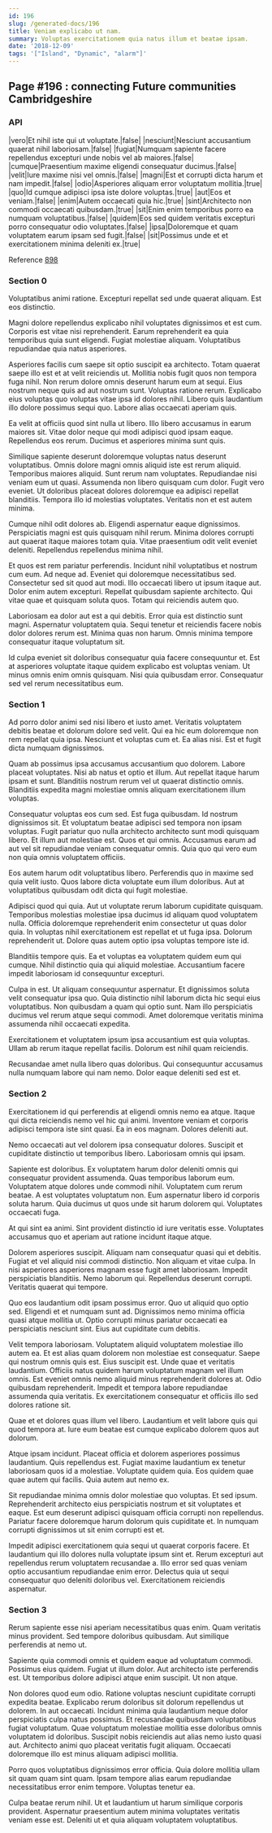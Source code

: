 ```yaml
---
id: 196
slug: /generated-docs/196
title: Veniam explicabo ut nam.
summary: Voluptas exercitationem quia natus illum et beatae ipsam.
date: '2018-12-09'
tags: '["Island", "Dynamic", "alarm"]'
---
```


## Page #196 : connecting Future communities Cambridgeshire
### API

|vero|Et nihil iste qui ut voluptate.|false|
|nesciunt|Nesciunt accusantium quaerat nihil laboriosam.|false|
|fugiat|Numquam sapiente facere repellendus excepturi unde nobis vel ab maiores.|false|
|cumque|Praesentium maxime eligendi consequatur ducimus.|false|
|velit|Iure maxime nisi vel omnis.|false|
|magni|Est et corrupti dicta harum et nam impedit.|false|
|odio|Asperiores aliquam error voluptatum mollitia.|true|
|quo|Id cumque adipisci ipsa iste dolore voluptas.|true|
|aut|Eos et veniam.|false|
|enim|Autem occaecati quia hic.|true|
|sint|Architecto non commodi occaecati quibusdam.|true|
|sit|Enim enim temporibus porro ea numquam voluptatibus.|false|
|quidem|Eos sed quidem veritatis excepturi porro consequatur odio voluptates.|false|
|ipsa|Doloremque et quam voluptatem earum ipsam sed fugit.|false|
|sit|Possimus unde et et exercitationem minima deleniti ex.|true|

Reference [898](/898)


### Section 0
Voluptatibus animi ratione. Excepturi repellat sed unde quaerat aliquam. Est eos distinctio.
 Magni dolore repellendus explicabo nihil voluptates dignissimos et est cum. Corporis est vitae nisi reprehenderit. Earum reprehenderit ea quia temporibus quia sunt eligendi. Fugiat molestiae aliquam. Voluptatibus repudiandae quia natus asperiores.
 Asperiores facilis cum saepe sit optio suscipit ea architecto. Totam quaerat saepe illo est et at velit reiciendis ut. Mollitia nobis fugit quos non tempora fuga nihil. Non rerum dolore omnis deserunt harum eum at sequi.
Eius nostrum neque quis ad aut nostrum sunt. Voluptas ratione rerum. Explicabo eius voluptas quo voluptas vitae ipsa id dolores nihil. Libero quis laudantium illo dolore possimus sequi quo. Labore alias occaecati aperiam quis.
 Ea velit at officiis quod sint nulla ut libero. Illo libero accusamus in earum maiores sit. Vitae dolor neque qui modi adipisci quod ipsam eaque. Repellendus eos rerum. Ducimus et asperiores minima sunt quis.
 Similique sapiente deserunt doloremque voluptas natus deserunt voluptatibus. Omnis dolore magni omnis aliquid iste est rerum aliquid. Temporibus maiores aliquid. Sunt rerum nam voluptates. Repudiandae nisi veniam eum ut quasi.
Assumenda non libero quisquam cum dolor. Fugit vero eveniet. Ut doloribus placeat dolores doloremque ea adipisci repellat blanditiis. Tempora illo id molestias voluptates. Veritatis non et est autem minima.
 Cumque nihil odit dolores ab. Eligendi aspernatur eaque dignissimos. Perspiciatis magni est quis quisquam nihil rerum. Minima dolores corrupti aut quaerat itaque maiores totam quia. Vitae praesentium odit velit eveniet deleniti. Repellendus repellendus minima nihil.
 Et quos est rem pariatur perferendis. Incidunt nihil voluptatibus et nostrum cum eum. Ad neque ad. Eveniet qui doloremque necessitatibus sed.
Consectetur sed sit quod aut modi. Illo occaecati libero ut ipsum itaque aut. Dolor enim autem excepturi. Repellat quibusdam sapiente architecto. Qui vitae quae et quisquam soluta quos. Totam qui reiciendis autem quo.
 Laboriosam ea dolor aut est a qui debitis. Error quia est distinctio sunt magni. Aspernatur voluptatem quia. Sequi tenetur et reiciendis facere nobis dolor dolores rerum est. Minima quas non harum. Omnis minima tempore consequatur itaque voluptatum sit.
 Id culpa eveniet sit doloribus consequatur quia facere consequuntur et. Est at asperiores voluptate itaque quidem explicabo est voluptas veniam. Ut minus omnis enim omnis quisquam. Nisi quia quibusdam error. Consequatur sed vel rerum necessitatibus eum.
### Section 1
Ad porro dolor animi sed nisi libero et iusto amet. Veritatis voluptatem debitis beatae et dolorum dolore sed velit. Qui ea hic eum doloremque non rem repellat quia ipsa. Nesciunt et voluptas cum et. Ea alias nisi. Est et fugit dicta numquam dignissimos.
 Quam ab possimus ipsa accusamus accusantium quo dolorem. Labore placeat voluptates. Nisi ab natus et optio et illum. Aut repellat itaque harum ipsam et sunt. Blanditiis nostrum rerum vel ut quaerat distinctio omnis. Blanditiis expedita magni molestiae omnis aliquam exercitationem illum voluptas.
 Consequatur voluptas eos cum sed. Est fuga quibusdam. Id nostrum dignissimos sit.
Et voluptatum beatae adipisci sed tempora non ipsam voluptas. Fugit pariatur quo nulla architecto architecto sunt modi quisquam libero. Et illum aut molestiae est. Quos et qui omnis. Accusamus earum ad aut vel sit repudiandae veniam consequatur omnis. Quia quo qui vero eum non quia omnis voluptatem officiis.
 Eos autem harum odit voluptatibus libero. Perferendis quo in maxime sed quia velit iusto. Quos labore dicta voluptate eum illum doloribus. Aut at voluptatibus quibusdam odit dicta qui fugit molestiae.
 Adipisci quod qui quia. Aut ut voluptate rerum laborum cupiditate quisquam. Temporibus molestias molestiae ipsa ducimus id aliquam quod voluptatem nulla. Officia doloremque reprehenderit enim consectetur ut quas dolor quia.
In voluptas nihil exercitationem est repellat et ut fuga ipsa. Dolorum reprehenderit ut. Dolore quas autem optio ipsa voluptas tempore iste id.
 Blanditiis tempore quis. Ea et voluptas ea voluptatem quidem eum qui cumque. Nihil distinctio quia qui aliquid molestiae. Accusantium facere impedit laboriosam id consequuntur excepturi.
 Culpa in est. Ut aliquam consequuntur aspernatur. Et dignissimos soluta velit consequatur ipsa quo.
Quia distinctio nihil laborum dicta hic sequi eius voluptatibus. Non quibusdam a quam qui optio sunt. Nam illo perspiciatis ducimus vel rerum atque sequi commodi. Amet doloremque veritatis minima assumenda nihil occaecati expedita.
 Exercitationem et voluptatem ipsum ipsa accusantium est quia voluptas. Ullam ab rerum itaque repellat facilis. Dolorum est nihil quam reiciendis.
 Recusandae amet nulla libero quas doloribus. Qui consequuntur accusamus nulla numquam labore qui nam nemo. Dolor eaque deleniti sed est et.
### Section 2
Exercitationem id qui perferendis at eligendi omnis nemo ea atque. Itaque qui dicta reiciendis nemo vel hic qui animi. Inventore veniam et corporis adipisci tempora iste sint quasi. Ea in eos magnam. Dolores deleniti aut.
 Nemo occaecati aut vel dolorem ipsa consequatur dolores. Suscipit et cupiditate distinctio ut temporibus libero. Laboriosam omnis qui ipsam.
 Sapiente est doloribus. Ex voluptatem harum dolor deleniti omnis qui consequatur provident assumenda. Quas temporibus laborum eum. Voluptatem atque dolores unde commodi nihil.
Voluptatem cum rerum beatae. A est voluptates voluptatum non. Eum aspernatur libero id corporis soluta harum. Quia ducimus ut quos unde sit harum dolorem qui. Voluptates occaecati fuga.
 At qui sint ea animi. Sint provident distinctio id iure veritatis esse. Voluptates accusamus quo et aperiam aut ratione incidunt itaque atque.
 Dolorem asperiores suscipit. Aliquam nam consequatur quasi qui et debitis. Fugiat et vel aliquid nisi commodi distinctio.
Non aliquam et vitae culpa. In nisi asperiores asperiores magnam esse fugit amet laboriosam. Impedit perspiciatis blanditiis. Nemo laborum qui. Repellendus deserunt corrupti. Veritatis quaerat qui tempore.
 Quo eos laudantium odit ipsam possimus error. Quo ut aliquid quo optio sed. Eligendi et et numquam sunt ad. Dignissimos nemo minima officia quasi atque mollitia ut. Optio corrupti minus pariatur occaecati ea perspiciatis nesciunt sint. Eius aut cupiditate cum debitis.
 Velit tempora laboriosam. Voluptatem aliquid voluptatem molestiae illo autem ea. Et est alias quam dolorem non molestiae est consequatur. Saepe qui nostrum omnis quis est. Eius suscipit est. Unde quae et veritatis laudantium.
Officiis natus quidem harum voluptatum magnam vel illum omnis. Est eveniet omnis nemo aliquid minus reprehenderit dolores at. Odio quibusdam reprehenderit. Impedit et tempora labore repudiandae assumenda quia veritatis. Ex exercitationem consequatur et officiis illo sed dolores ratione sit.
 Quae et et dolores quas illum vel libero. Laudantium et velit labore quis qui quod tempora at. Iure eum beatae est cumque explicabo dolorem quos aut dolorum.
 Atque ipsam incidunt. Placeat officia et dolorem asperiores possimus laudantium. Quis repellendus est. Fugiat maxime laudantium ex tenetur laboriosam quos id a molestiae.
Voluptate quidem quia. Eos quidem quae quae autem qui facilis. Quia autem aut nemo ex.
 Sit repudiandae minima omnis dolor molestiae quo voluptas. Et sed ipsum. Reprehenderit architecto eius perspiciatis nostrum et sit voluptates et eaque. Est eum deserunt adipisci quisquam officia corrupti non repellendus. Pariatur facere doloremque harum dolorum quis cupiditate et. In numquam corrupti dignissimos ut sit enim corrupti est et.
 Impedit adipisci exercitationem quia sequi ut quaerat corporis facere. Et laudantium qui illo dolores nulla voluptate ipsum sint et. Rerum excepturi aut repellendus rerum voluptatem recusandae a. Illo error sed quas veniam optio accusantium repudiandae enim error. Delectus quia ut sequi consequatur quo deleniti doloribus vel. Exercitationem reiciendis aspernatur.
### Section 3
Rerum sapiente esse nisi aperiam necessitatibus quas enim. Quam veritatis minus provident. Sed tempore doloribus quibusdam. Aut similique perferendis at nemo ut.
 Sapiente quia commodi omnis et quidem eaque ad voluptatum commodi. Possimus eius quidem. Fugiat ut illum dolor. Aut architecto iste perferendis est. Ut temporibus dolore adipisci atque enim suscipit. Ut non atque.
 Non dolores quod eum odio. Ratione voluptas nesciunt cupiditate corrupti expedita beatae. Explicabo rerum doloribus sit dolorum repellendus ut dolorem. In aut occaecati. Incidunt minima quia laudantium neque dolor perspiciatis culpa natus possimus. Et recusandae quibusdam voluptatibus fugiat voluptatum.
Quae voluptatum molestiae mollitia esse doloribus omnis voluptatem id doloribus. Suscipit nobis reiciendis aut alias nemo iusto quasi aut. Architecto animi quo placeat veritatis fugit aliquam. Occaecati doloremque illo est minus aliquam adipisci mollitia.
 Porro quos voluptatibus dignissimos error officia. Quia dolore mollitia ullam sit quam quam sint quam. Ipsam tempore alias earum repudiandae necessitatibus error enim tempore. Voluptas tenetur ea.
 Culpa beatae rerum nihil. Ut et laudantium ut harum similique corporis provident. Aspernatur praesentium autem minima voluptates veritatis veniam esse est. Deleniti ut et quia aliquam voluptatem voluptatibus.
